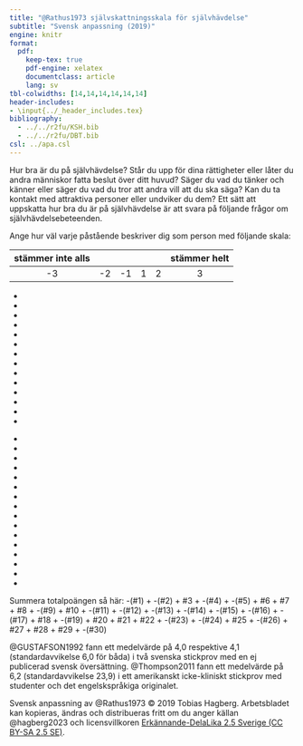 ```yaml
---
title: "@Rathus1973 självskattningsskala för självhävdelse"
subtitle: "Svensk anpassning (2019)"
engine: knitr
format:
  pdf:
    keep-tex: true
    pdf-engine: xelatex
    documentclass: article
    lang: sv
tbl-colwidths: [14,14,14,14,14,14]
header-includes: 
- \input{../_header_includes.tex}
bibliography:
  - ../../r2fu/KSH.bib
  - ../../r2fu/DBT.bib
csl: ../apa.csl
---
```


\xinit

\thispagestyle{respektTurn}

Hur bra är du på självhävdelse? Står du upp för dina rättigheter eller låter du andra människor fatta beslut över ditt huvud? Säger du vad du tänker och känner eller säger du vad du tror att andra vill att du ska säga? Kan du ta kontakt med attraktiva personer eller undviker du dem? Ett sätt att uppskatta hur bra du är på självhävdelse är att svara på följande frågor om självhävdelsebeteenden. 

Ange hur väl varje påstående beskriver dig som person med följande skala:

**stämmer inte alls** | | | | | **stämmer helt**
:-----:|:-----:|:-----:|:-----:|:-----:|:-----:
-3 | -2 | -1 | 1 | 2 | 3  

\vspace{.5\baselineskip}

\setlist[itemize]{
    leftmargin=2.4\baselineskip,
    labelsep=0.8\baselineskip,
    label={\raisebox{-.4\baselineskip}{\xtikztickz{1.6\baselineskip}}}
}

- \xlist{1}{De flesta andra verkar vara mer aggressiva och självhävdande än vad jag är.}

- \xlist{2}{Det har hänt att jag har undvikit att gå på en dejt på grund av blyghet.}

- \xlist{3}{Om en maträtt på en restaurang inte är tillagad på det sätt jag beställt så säger jag till personalen.}

- \xlist{4}{Jag låter noga bli att såra andra människor känslomässigt, även när jag själv har blivit sårad.}

- \xlist{5}{Om en säljare har ansträngt sig för att demonstrera en vara för mig som jag inte riktigt vill ha tycker jag att det är svårt att säga ”nej”.}

- \xlist{6}{När någon ber mig att göra något insisterar jag på att få veta varför.}

- \xlist{7}{Ibland ger jag mig in i häftiga gräl med andra.}

- \xlist{8}{Jag strävar efter framgång lika mycket som andra i min position.}

- \xlist{9}{Om jag ska vara ärlig så låter jag ofta andra personer utnyttja mig.}

- \xlist{10}{Jag tycker om att inleda samtal med främlingar eller nya bekantskaper.}

- \xlist{11}{Det händer ofta att jag inte vet vad jag ska säga till människor som jag attraheras av.}

- \xlist{12}{Jag drar mig för att ringa samtal till företag och myndigheter.}

- \xlist{13}{Om jag söker ett jobb eller en utbildning föredrar jag att skriva ansökningsbrev snarare än att gå på personliga intervjuer.}

- \xlist{14}{Jag tycker att det är pinsamt att lämna tillbaka en vara till butiken.}

\pagebreak

- \xlist{15}{Om en nära och väl ansedd anhörig irriterar mig försöker jag kväva mina känslor istället för att uttrycka min irritation.}

- \xlist{16}{Det har hänt att jag låtit bli att ställa frågor för att undvika att framstå som dum.}

- \xlist{17}{När jag grälar är jag ibland rädd att jag ska bli så upprörd att jag börjar skaka i hela kroppen.}

- \xlist{18}{Om en ansedd och respekterad föreläsare säger något som jag uppfattar som fel så delger jag publiken min egen åsikt.}

- \xlist{19}{Jag undviker att pruta på priset med butikspersonal och säljare.}

- \xlist{20}{När jag har gjort något viktigt och värdefullt så berättar jag det för andra.}

- \xlist{21}{Jag är öppen och ärlig med mina känslor.}

- \xlist{22}{Om någon sprider falska och negativa rykten om mig så ”tar jag ett snack” med personen så snart som möjligt.}

- \xlist{23}{Jag har ofta svårt att säga ”nej”.}

- \xlist{24}{Jag håller hellre mina känslor inom mig än ställer till en scen.}

- \xlist{25}{Jag klagar på dålig service på restauranger och andra serviceinrättningar.}

- \xlist{26}{Ibland vet jag inte vad jag ska svara när jag får en komplimang.}

- \xlist{27}{Om personer i närheten pratar för högt på teatern eller en föreläsning så ber jag dem att vara tysta eller att fortsätta samtalet någon annanstans.}

- \xlist{28}{Att gå före mig i en kö är att be om en ordentlig fajt.}

- \xlist{29}{Jag drar mig inte för att säga vad jag tycker.}

- \xlist{30}{Ibland vet jag över huvud taget inte vad jag ska säga.}

\vspace{-.5\baselineskip}

\xfline{Totalpoäng}{1}{}

\vfill\fontsize{7.5bp}{.725\baselineskip}\selectfont\RaggedRight\ulseries

Summera totalpoängen så här: -(\#1) + -(\#2) + \#3 + -(\#4) + -(\#5) + \#6 + \#7 + \#8 + -(\#9) + \#10 + -(\#11) + -(\#12) + -(\#13) + -(\#14) + -(\#15) + -(\#16) + -(\#17) + \#18 + -(\#19) + \#20 + \#21 + \#22 + -(\#23) + -(\#24) + \#25 + -(\#26) + \#27 + \#28 + \#29 + -(\#30)

@GUSTAFSON1992 fann ett medelvärde på 4,0 respektive 4,1 (standardavvikelse 6,0 för båda) i två svenska stickprov med en ej publicerad svensk översättning. @Thompson2011 fann ett medelvärde på 6,2 (standardavvikelse 23,9) i ett amerikanskt icke-kliniskt stickprov med studenter och det engelskspråkiga originalet.

Svensk anpassning av @Rathus1973 &copy; 2019 Tobias Hagberg. Arbetsbladet kan kopieras, ändras och distribueras fritt om du anger källan @hagberg2023 och licensvillkoren [Erkännande-DelaLika 2.5 Sverige (CC BY-SA 2.5 SE)](<https://creativecommons.org/licenses/by-sa/2.5/se/>).

\vspace{.75\baselineskip}